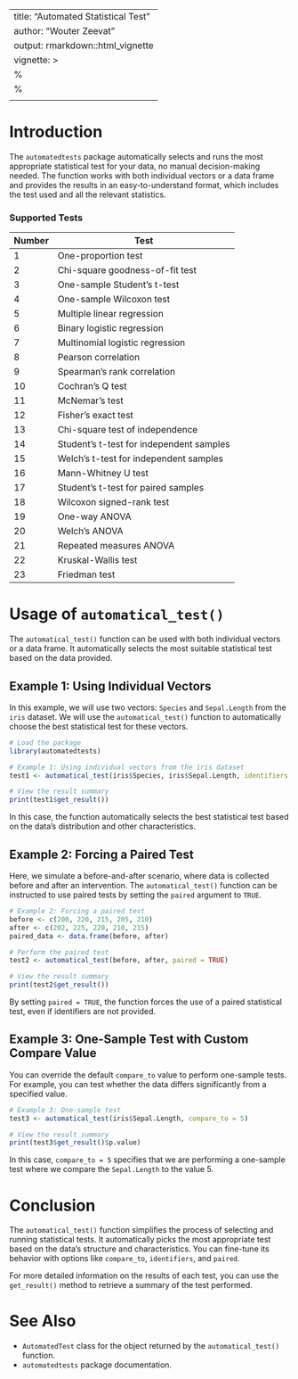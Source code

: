 
---
title: "Automated Statistical Test"
author: "Wouter Zeevat"
output: rmarkdown::html_vignette
vignette: >
  %\VignetteIndexEntry{Automated Statistical Test}
  %\VignetteEngine{knitr::rmarkdown}
  \usepackage{graphicx}
---

# Introduction

The `automatedtests` package automatically selects and runs the most appropriate statistical test for your data, no manual decision-making needed.
The function works with both individual vectors or a data frame and provides the results in an easy-to-understand format, which includes the test used and all the relevant statistics.

### Supported Tests
| Number | Test                                     |
| ------ | ---------------------------------------- |
| 1      | One-proportion test                      |
| 2      | Chi-square goodness-of-fit test          |
| 3      | One-sample Student's t-test              |
| 4      | One-sample Wilcoxon test                 |
| 5      | Multiple linear regression               |
| 6      | Binary logistic regression               |
| 7      | Multinomial logistic regression          |
| 8      | Pearson correlation                      |
| 9      | Spearman's rank correlation              |
| 10     | Cochran's Q test                         |
| 11     | McNemar's test                           |
| 12     | Fisher's exact test                      |
| 13     | Chi-square test of independence          |
| 14     | Student's t-test for independent samples |
| 15     | Welch's t-test for independent samples   |
| 16     | Mann-Whitney U test                      |
| 17     | Student's t-test for paired samples      |
| 18     | Wilcoxon signed-rank test                |
| 19     | One-way ANOVA                            |
| 20     | Welch's ANOVA                            |
| 21     | Repeated measures ANOVA                  |
| 22     | Kruskal-Wallis test                      |
| 23     | Friedman test                            |


# Usage of `automatical_test()`

The `automatical_test()` function can be used with both individual vectors or a data frame. It automatically selects the most suitable statistical test based on the data provided.

## Example 1: Using Individual Vectors

In this example, we will use two vectors: `Species` and `Sepal.Length` from the `iris` dataset. We will use the `automatical_test()` function to automatically choose the best statistical test for these vectors.

```r
# Load the package
library(automatedtests)

# Example 1: Using individual vectors from the iris dataset
test1 <- automatical_test(iris$Species, iris$Sepal.Length, identifiers = FALSE)

# View the result summary
print(test1$get_result())
```

In this case, the function automatically selects the best statistical test based on the data's distribution and other characteristics.

## Example 2: Forcing a Paired Test

Here, we simulate a before-and-after scenario, where data is collected before and after an intervention. The `automatical_test()` function can be instructed to use paired tests by setting the `paired` argument to `TRUE`.

```r
# Example 2: Forcing a paired test
before <- c(200, 220, 215, 205, 210)
after <- c(202, 225, 220, 210, 215)
paired_data <- data.frame(before, after)

# Perform the paired test
test2 <- automatical_test(before, after, paired = TRUE)

# View the result summary
print(test2$get_result())
```

By setting `paired = TRUE`, the function forces the use of a paired statistical test, even if identifiers are not provided.

## Example 3: One-Sample Test with Custom Compare Value

You can override the default `compare_to` value to perform one-sample tests. For example, you can test whether the data differs significantly from a specified value.

```r
# Example 3: One-sample test
test3 <- automatical_test(iris$Sepal.Length, compare_to = 5)

# View the result summary
print(test3$get_result()$p.value)
```

In this case, `compare_to = 5` specifies that we are performing a one-sample test where we compare the `Sepal.Length` to the value 5.

# Conclusion

The `automatical_test()` function simplifies the process of selecting and running statistical tests. It automatically picks the most appropriate test based on the data's structure and characteristics. You can fine-tune its behavior with options like `compare_to`, `identifiers`, and `paired`.

For more detailed information on the results of each test, you can use the `get_result()` method to retrieve a summary of the test performed.

# See Also

- `AutomatedTest` class for the object returned by the `automatical_test()` function.
- `automatedtests` package documentation.

